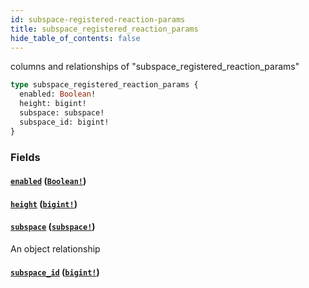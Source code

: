 ```yaml
---
id: subspace-registered-reaction-params
title: subspace_registered_reaction_params
hide_table_of_contents: false
---
```


columns and relationships of "subspace_registered_reaction_params"

```graphql
type subspace_registered_reaction_params {
  enabled: Boolean!
  height: bigint!
  subspace: subspace!
  subspace_id: bigint!
}
```

### Fields

#### [`enabled`](#) ([`Boolean!`](/07-graphql/scalars/boolean))

#### [`height`](#) ([`bigint!`](/07-graphql/scalars/bigint))

#### [`subspace`](#) ([`subspace!`](/07-graphql/objects/subspace))

An object relationship

#### [`subspace_id`](#) ([`bigint!`](/07-graphql/scalars/bigint))
